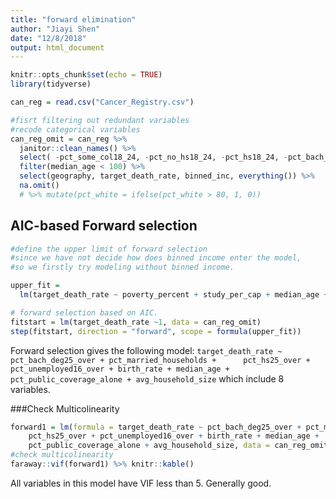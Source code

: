 ```yaml
---
title: "forward elimination"
author: "Jiayi Shen"
date: "12/8/2018"
output: html_document
---
```


```r
knitr::opts_chunk$set(echo = TRUE)
library(tidyverse)
```

```r
can_reg = read.csv("Cancer_Registry.csv")

#fisrt filtering out redundant variables 
#recode categorical variables 
can_reg_omit = can_reg %>% 
  janitor::clean_names() %>% 
  select( -pct_some_col18_24, -pct_no_hs18_24, -pct_hs18_24, -pct_bach_deg18_24, -avg_ann_count, -incidence_rate, -avg_deaths_per_year, -med_income, -pop_est2015, -median_age_male, -median_age_female, -percent_married, -pct_employed16_over, -pct_private_coverage, -pct_private_coverage_alone, -pct_emp_priv_coverage, -pct_public_coverage, -pct_black, -pct_asian, -pct_other_race) %>% 
  filter(median_age < 100) %>% 
  select(geography, target_death_rate, binned_inc, everything()) %>% 
  na.omit() 
  # %>% mutate(pct_white = ifelse(pct_white > 80, 1, 0))
```

## AIC-based Forward selection


```r
#define the upper limit of forward selection
#since we have not decide how does binned income enter the model, 
#so we firstly try modeling without binned income. 

upper_fit = 
  lm(target_death_rate ~ poverty_percent + study_per_cap + median_age + avg_household_size + pct_hs25_over + pct_bach_deg25_over + pct_unemployed16_over +pct_public_coverage_alone + pct_white + pct_married_households + birth_rate, data = can_reg_omit)

# forward selection based on AIC.
fitstart = lm(target_death_rate ~1, data = can_reg_omit)
step(fitstart, direction = "forward", scope = formula(upper_fit))
```

Forward selection gives the following model:
`target_death_rate ~ pct_bach_deg25_over + pct_married_households + 
    pct_hs25_over + pct_unemployed16_over + birth_rate + median_age + 
    pct_public_coverage_alone + avg_household_size`
which include 8 variables. 

###Check Multicolinearity
```r
forward1 = lm(formula = target_death_rate ~ pct_bach_deg25_over + pct_married_households + 
    pct_hs25_over + pct_unemployed16_over + birth_rate + median_age + 
    pct_public_coverage_alone + avg_household_size, data = can_reg_omit)
#check multicolinearity
faraway::vif(forward1) %>% knitr::kable()
```
All variables in this model have VIF less than 5. Generally good.


